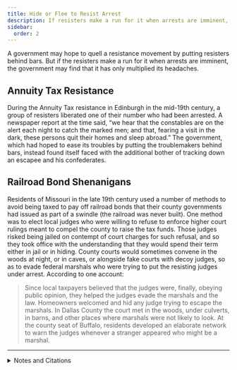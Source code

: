 ```yaml
---
title: Hide or Flee to Resist Arrest
description: If resisters make a run for it when arrests are imminent, the government may find that it has only multiplied its headaches.
sidebar:
  order: 2
---
```


A government may hope to quell a resistance movement by putting resisters behind bars.
But if the resisters make a run for it when arrests are imminent, the government may find that it has only multiplied its headaches.

## <Badge text="Example" size="medium" /> Annuity Tax Resistance

During the Annuity Tax resistance in Edinburgh in the mid-19th century, a group of resisters liberated one of their number who had been arrested.
A newspaper report at the time said, “we hear that the constables are on the alert each night to catch the marked men; and that, fearing a visit in the dark, these persons quit their homes and sleep abroad.”
The government, which had hoped to ease its troubles by putting the troublemakers behind bars, instead found itself faced with the additional bother of tracking down an escapee and his confederates.

## <Badge text="Example" size="medium" /> Railroad Bond Shenanigans

Residents of Missouri in the late 19th century used a number of methods to avoid being taxed to pay off railroad bonds that their county governments had issued as part of a swindle (the railroad was never built).
One method was to elect local judges who were willing to refuse to enforce higher court rulings meant to compel the county to raise the tax funds.
Those judges risked being jailed on contempt of court charges for such refusal, and so they took office with the understanding that they would spend their term either in jail or in hiding.
County courts would sometimes convene in the woods at night, or in caves, or alongside fake courts with decoy judges, so as to evade federal marshals who were trying to put the resisting judges under arrest.
According to one account:

> Since local taxpayers believed that the judges were, finally, obeying public opinion, they helped the judges evade the marshals and the law.
> Homeowners welcomed and hid any judge trying to escape the marshals.
> In Dallas County the court met in the woods, under culverts, in barns, and other places where marshals were not likely to look.
> At the county seat of Buffalo, residents developed an elaborate network to warn the judges whenever a stranger appeared who might be a marshal.

<hr />

<details>
<summary>Notes and Citations</summary>

* “Church Matters in Edinburgh” <i>The Spectator</i>, 17 September 1859, p. 954
* Thelen, David R. <i>Paths of Resistance: Tradition and Dignity in Industrializing Missouri</i> (1986), pp. 67–68
* an amusing story of the use of “fake courts with decoy judges” can be found in Wickizer, Frank “A County Thirty-One Years in Rebellion” <i>The Century Magazine</i> April 1907

</details>
